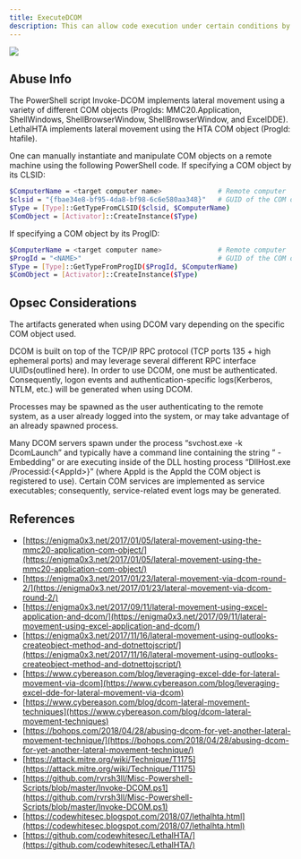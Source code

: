 ---
title: ExecuteDCOM
description: This can allow code execution under certain conditions by instantiating a COM object on a remote machine and invoking its methods.
---

<Frame>
  <img src="/assets/image-2-1.png"/>
</Frame>


## Abuse Info

The PowerShell script Invoke-DCOM implements lateral movement using a variety of different COM objects (ProgIds: MMC20.Application, ShellWindows, ShellBrowserWindow, ShellBrowserWindow, and ExcelDDE). LethalHTA implements lateral movement using the HTA COM object (ProgId: htafile).

One can manually instantiate and manipulate COM objects on a remote machine using the following PowerShell code. If specifying a COM object by its CLSID:

```bash
$ComputerName = <target computer name>              # Remote computer
$clsid = "{fbae34e8-bf95-4da8-bf98-6c6e580aa348}"   # GUID of the COM object
$Type = [Type]::GetTypeFromCLSID($clsid, $ComputerName)
$ComObject = [Activator]::CreateInstance($Type)
```

If specifying a COM object by its ProgID:

```bash
$ComputerName = <target computer name>              # Remote computer
$ProgId = "<NAME>"                                  # GUID of the COM object
$Type = [Type]::GetTypeFromProgID($ProgId, $ComputerName)
$ComObject = [Activator]::CreateInstance($Type)
```

## Opsec Considerations
The artifacts generated when using DCOM vary depending on the specific COM object used.

DCOM is built on top of the TCP/IP RPC protocol (TCP ports 135 + high ephemeral ports) and may leverage several different RPC interface UUIDs(outlined here). In order to use DCOM, one must be authenticated. Consequently, logon events and authentication-specific logs(Kerberos, NTLM, etc.) will be generated when using DCOM.

Processes may be spawned as the user authenticating to the remote system, as a user already logged into the system, or may take advantage of an already spawned process.

Many DCOM servers spawn under the process “svchost.exe -k DcomLaunch” and typically have a command line containing the string ” -Embedding” or are executing inside of the DLL hosting process “DllHost.exe /Processid:\{&lt;AppId&gt;}” (where AppId is the AppId the COM object is registered to use). Certain COM services are implemented as service executables; consequently, service-related event logs may be generated.

## References
* [https://enigma0x3.net/2017/01/05/lateral-movement-using-the-mmc20-application-com-object/](https://enigma0x3.net/2017/01/05/lateral-movement-using-the-mmc20-application-com-object/)
* [https://enigma0x3.net/2017/01/23/lateral-movement-via-dcom-round-2/](https://enigma0x3.net/2017/01/23/lateral-movement-via-dcom-round-2/)
* [https://enigma0x3.net/2017/09/11/lateral-movement-using-excel-application-and-dcom/](https://enigma0x3.net/2017/09/11/lateral-movement-using-excel-application-and-dcom/)
* [https://enigma0x3.net/2017/11/16/lateral-movement-using-outlooks-createobject-method-and-dotnettojscript/](https://enigma0x3.net/2017/11/16/lateral-movement-using-outlooks-createobject-method-and-dotnettojscript/)
* [https://www.cybereason.com/blog/leveraging-excel-dde-for-lateral-movement-via-dcom](https://www.cybereason.com/blog/leveraging-excel-dde-for-lateral-movement-via-dcom)
* [https://www.cybereason.com/blog/dcom-lateral-movement-techniques](https://www.cybereason.com/blog/dcom-lateral-movement-techniques)
* [https://bohops.com/2018/04/28/abusing-dcom-for-yet-another-lateral-movement-technique/](https://bohops.com/2018/04/28/abusing-dcom-for-yet-another-lateral-movement-technique/)
* [https://attack.mitre.org/wiki/Technique/T1175](https://attack.mitre.org/wiki/Technique/T1175)
* [https://github.com/rvrsh3ll/Misc-Powershell-Scripts/blob/master/Invoke-DCOM.ps1](https://github.com/rvrsh3ll/Misc-Powershell-Scripts/blob/master/Invoke-DCOM.ps1)
* [https://codewhitesec.blogspot.com/2018/07/lethalhta.html](https://codewhitesec.blogspot.com/2018/07/lethalhta.html)
* [https://github.com/codewhitesec/LethalHTA/](https://github.com/codewhitesec/LethalHTA/)

